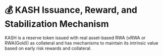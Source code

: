 
# 💰 KASH Issuance, Reward, and Stabilization Mechanism

KASH is a reserve token issued with real asset-based RWA (vRWA or RWA(Gold)) as collateral and has mechanisms to maintain its intrinsic value based on early risk rewards and collateral.

<DocCardList />
